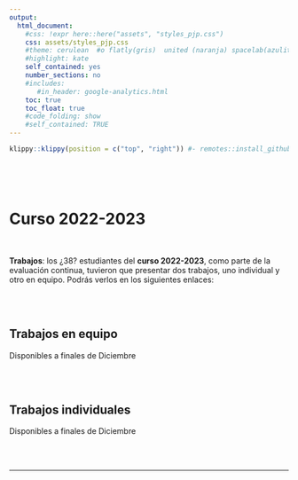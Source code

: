 ```yaml
---
output:
  html_document:
    #css: !expr here::here("assets", "styles_pjp.css") 
    css: assets/styles_pjp.css
    #theme: cerulean  #o flatly(gris)  united (naranja) spacelab(azulito) o yeti o faltly o sandstone
    #highlight: kate 
    self_contained: yes
    number_sections: no
    #includes:
       #in_header: google-analytics.html
    toc: true
    toc_float: true
    #code_folding: show
    #self_contained: TRUE
---
```




```r
klippy::klippy(position = c("top", "right")) #- remotes::install_github("rlesur/klippy")
```

<br>



<br>

# Curso 2022-2023

<br>

<div class = "blue">
**Trabajos**: los ¿38? estudiantes del **curso 2022-2023**, como parte de la evaluación continua, tuvieron que presentar dos trabajos, uno individual y otro en equipo. Podrás verlos en los siguientes enlaces:
</div>



<br><br>

## Trabajos en equipo

Disponibles a finales de Diciembre



<br><br>

## Trabajos individuales

Disponibles a finales de Diciembre


<br><br>


------------------


<div class="tocify-extend-page" data-unique="tocify-extend-page" style="height: 0;"></div>
